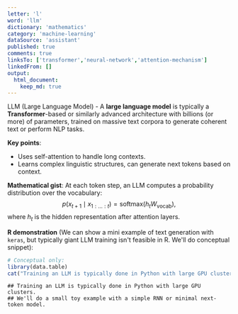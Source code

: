 ```yaml
---
letter: 'l'
word: 'llm'
dictionary: 'mathematics'
category: 'machine-learning'
dataSource: 'assistant'
published: true
comments: true
linksTo: ['transformer','neural-network','attention-mechanism']
linkedFrom: []
output:
  html_document:
    keep_md: true
---
```




<a id="llm">LLM (Large Language Model)</a> - A **large language model** is typically a **Transformer**-based or similarly advanced architecture with billions (or more) of parameters, trained on massive text corpora to generate coherent text or perform NLP tasks.

**Key points**:
- Uses self-attention to handle long contexts.
- Learns complex linguistic structures, can generate next tokens based on context.

**Mathematical gist**:
At each token step, an LLM computes a probability distribution over the vocabulary:
$$
p(x_{t+1}\mid x_{1:\dots:t}) = \mathrm{softmax}(h_t W_{\text{vocab}}),
$$
where $h_t$ is the hidden representation after attention layers.

**R demonstration** (We can show a mini example of text generation with `keras`, but typically giant LLM training isn't feasible in R. We'll do conceptual snippet):


``` r
# Conceptual only:
library(data.table)
cat("Training an LLM is typically done in Python with large GPU clusters.\nWe'll do a small toy example with a simple RNN or minimal next-token model.")
```

```
## Training an LLM is typically done in Python with large GPU clusters.
## We'll do a small toy example with a simple RNN or minimal next-token model.
```

